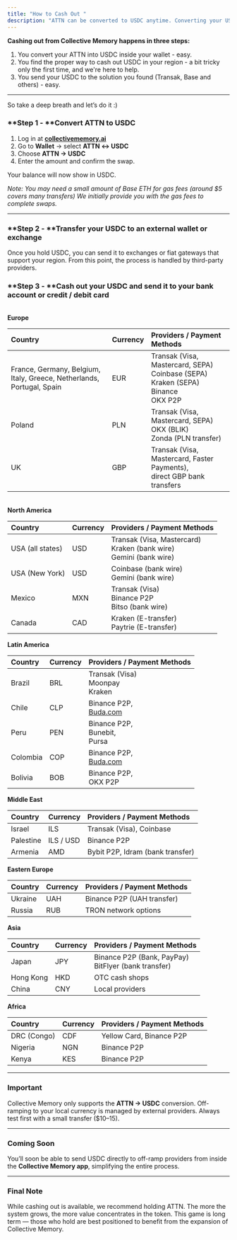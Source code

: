 ```yaml
---
title: "How to Cash Out "
description: "ATTN can be converted to USDC anytime. Converting your USDC to cash in your bank or credit/debit card involves 3rd party providers. In this article we’ll cover all you need to know about the whole process end to end.  Please note: if you have zero crypto experience (“normie”) this might seem complex, but once you’ll do it for the first time - it becomes quick and easy. The main challenge is to pick a solution that suits your region, but that’s a thing with any crypto."
---
```


**Cashing out from Collective Memory happens in three steps:**

1. You convert your ATTN into USDC inside your wallet - easy.
2. You find the proper way to cash out USDC in your region - a bit tricky only the first time, and we're here to help.
3. You send your USDC to the solution you found (Transak, Base and others) - easy.

---

So take a deep breath and let’s do it :)

### \*\*Step 1 - \*\*Convert ATTN to USDC

1. Log in at [**collectivememory.ai**](http://collectivememory.ai)
2. Go to **Wallet** → select **ATTN ↔ USDC**
3. Choose **ATTN → USDC**
4. Enter the amount and confirm the swap.

Your balance will now show in USDC.

_Note: You may need a small amount of Base ETH for gas fees (around \$5 covers many transfers) We initially provide you with the gas fees to complete swaps._

---

### \*\*Step 2 - \*\*Transfer your USDC to an external wallet or exchange

Once you hold USDC, you can send it to exchanges or fiat gateways that support your region. From this point, the process is handled by third-party providers.

### \*\*Step 3 - \*\*Cash out your USDC and send it to your bank account or credit / debit card

\
**Europe**

| **Country**                                                           | **Currency** | **Providers / Payment Methods**                                                                 |
| :-------------------------------------------------------------------- | :----------- | :---------------------------------------------------------------------------------------------- |
| France, Germany, Belgium, Italy, Greece, Netherlands, Portugal, Spain | EUR          | Transak (Visa, Mastercard, SEPA) Coinbase (SEPA) <br />Kraken (SEPA) <br />Binance<br />OKX P2P |
| Poland                                                                | PLN          | Transak (Visa, Mastercard, SEPA) <br />OKX (BLIK) <br />Zonda (PLN transfer)                    |
| UK                                                                    | GBP          | Transak (Visa, Mastercard, Faster Payments), <br />direct GBP bank transfers                    |

\
**North America**

| **Country**      | **Currency** | **Providers / Payment Methods**                                              |
| :--------------- | :----------- | :--------------------------------------------------------------------------- |
| USA (all states) | USD          | Transak (Visa, Mastercard) <br />Kraken (bank wire) <br />Gemini (bank wire) |
| USA (New York)   | USD          | Coinbase (bank wire) <br />Gemini (bank wire)                                |
| Mexico           | MXN          | Transak (Visa) <br />Binance P2P <br />Bitso (bank wire)                     |
| Canada           | CAD          | Kraken (E-transfer) <br />Paytrie (E-transfer)                               |

**Latin America**

| **Country** | **Currency** | **Providers / Payment Methods**                |
| :---------- | :----------- | :--------------------------------------------- |
| Brazil      | BRL          | Transak (Visa) <br />Moonpay <br />Kraken      |
| Chile       | CLP          | Binance P2P, <br />[Buda.com](http://Buda.com) |
| Peru        | PEN          | Binance P2P, <br />Bunebit, <br />Pursa        |
| Colombia    | COP          | Binance P2P, <br />[Buda.com](http://Buda.com) |
| Bolivia     | BOB          | Binance P2P, <br />OKX P2P                     |

**Middle East**

| **Country** | **Currency** | **Providers / Payment Methods**  |
| :---------- | :----------- | :------------------------------- |
| Israel      | ILS          | Transak (Visa), Coinbase         |
| Palestine   | ILS / USD    | Binance P2P                      |
| Armenia     | AMD          | Bybit P2P, Idram (bank transfer) |

**Eastern Europe**

| **Country** | **Currency** | **Providers / Payment Methods** |
| :---------- | :----------- | :------------------------------ |
| Ukraine     | UAH          | Binance P2P (UAH transfer)      |
| Russia      | RUB          | TRON network options            |

**Asia**

| **Country** | **Currency** | **Providers / Payment Methods**                           |
| :---------- | :----------- | :-------------------------------------------------------- |
| Japan       | JPY          | Binance P2P (Bank, PayPay) <br />BitFlyer (bank transfer) |
| Hong Kong   | HKD          | OTC cash shops                                            |
| China       | CNY          | Local providers                                           |

**Africa**

| **Country** | **Currency** | **Providers / Payment Methods** |
| :---------- | :----------- | :------------------------------ |
| DRC (Congo) | CDF          | Yellow Card, Binance P2P        |
| Nigeria     | NGN          | Binance P2P                     |
| Kenya       | KES          | Binance P2P                     |

---

### **Important**

Collective Memory only supports the **ATTN → USDC** conversion. Off-ramping to your local currency is managed by external providers. Always test first with a small transfer (\$10–15).

---

### **Coming Soon**

You’ll soon be able to send USDC directly to off-ramp providers from inside the **Collective Memory app**, simplifying the entire process.

---

### **Final Note**

While cashing out is available, we recommend holding ATTN. The more the system grows, the more value concentrates in the token. This game is long term — those who hold are best positioned to benefit from the expansion of Collective Memory.